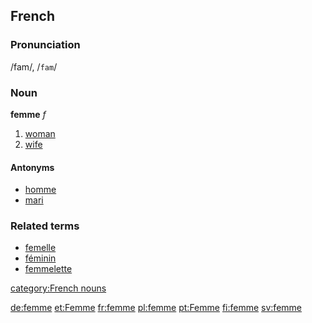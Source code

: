 ==French==
===Pronunciation===
/fam/, /<tt>fam</tt>/
===Noun===
'''femme''' ''f''

# [[woman]]
# [[wife]]

====Antonyms====
*[[homme]]
*[[mari]]

===Related terms===
*[[femelle]]
*[[féminin]]
*[[femmelette]]

[[category:French nouns]]

[[de:femme]]
[[et:Femme]]
[[fr:femme]]
[[pl:femme]]
[[pt:Femme]]
[[fi:femme]]
[[sv:femme]]